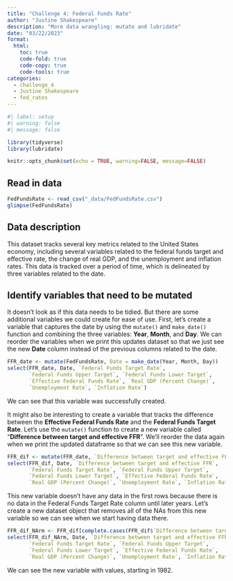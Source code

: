 ```yaml
---
title: "Challenge 4: Federal Funds Rate"
author: "Justine Shakespeare"
description: "More data wrangling: mutate and lubridate"
date: "03/22/2023"
format:
  html:
    toc: true
    code-fold: true
    code-copy: true
    code-tools: true
categories:
  - challenge_4
  - Justine Shakespeare
  - fed_rates
---
```


```r
#| label: setup
#| warning: false
#| message: false

library(tidyverse)
library(lubridate)

knitr::opts_chunk$set(echo = TRUE, warning=FALSE, message=FALSE)
```

## Read in data

```r
FedFundsRate <- read_csv("_data/FedFundsRate.csv")
glimpse(FedFundsRate)
```

## Data description

This dataset tracks several key metrics related to the United States economy, including several variables related to the federal funds target and effective rate, the change of real GDP, and the unemployment and inflation rates. This data is tracked over a period of time, which is delineated by three variables related to the date.

## Identify variables that need to be mutated

It doesn't look as if this data needs to be tidied. But there are some additional variables we could create for ease of use. First, let's create a variable that captures the date by using the `mutate()` and `make_date()` function and combining the three variables: **Year**, **Month**, and **Day**. We can reorder the variables when we print this updates dataset so that we just see the new **Date** column instead of the previous columns related to the date. 

```r
FFR_date <- mutate(FedFundsRate, Date = make_date(Year, Month, Day))
select(FFR_date, Date, `Federal Funds Target Rate`, 
       `Federal Funds Upper Target`, `Federal Funds Lower Target`, 
       `Effective Federal Funds Rate`, `Real GDP (Percent Change)`, 
       `Unemployment Rate`, `Inflation Rate`)
```

We can see that this variable was successfully created.

It might also be interesting to create a variable that tracks the difference between the **Effective Federal Funds Rate** and the **Federal Funds Target Rate**. Let's use the `mutate()` function to create a new variable called "**Difference between target and effective FFR**". We'll reorder the data again when we print the updated dataframe so that we can see this new variable. 

```r
FFR_dif <- mutate(FFR_date, `Difference between target and effective FFR` = `Federal Funds Target Rate` - `Effective Federal Funds Rate`)
select(FFR_dif, Date, `Difference between target and effective FFR`, 
       `Federal Funds Target Rate`, `Federal Funds Upper Target`, 
       `Federal Funds Lower Target`, `Effective Federal Funds Rate`, 
       `Real GDP (Percent Change)`, `Unemployment Rate`, `Inflation Rate`)
```
This new variable doesn't have any data in the first rows because there is no data in the Federal Funds Target Rate column until later years. Let's create a new dataset object that removes all of the NAs from this new variable so we can see when we start having data there.

```r
FFR_dif_NArm <- FFR_dif[complete.cases(FFR_dif$`Difference between target and effective FFR`),]
select(FFR_dif_NArm, Date, `Difference between target and effective FFR`, 
       `Federal Funds Target Rate`, `Federal Funds Upper Target`, 
       `Federal Funds Lower Target`, `Effective Federal Funds Rate`, 
       `Real GDP (Percent Change)`, `Unemployment Rate`, `Inflation Rate`)
```

We can see the new variable with values, starting in 1982.
